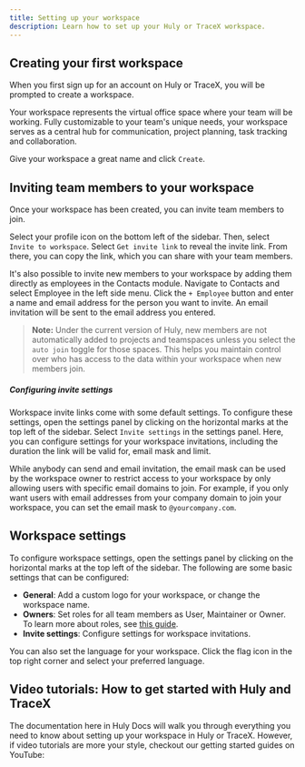 ```yaml
---
title: Setting up your workspace
description: Learn how to set up your Huly or TraceX workspace.
---
```



## Creating your first workspace

When you first sign up for an account on Huly or TraceX, you will be prompted to create a workspace.

Your workspace represents the virtual office space where your team will be working. Fully customizable to your team's unique needs, your workspace serves as a central hub for communication, project planning, task tracking and collaboration.

Give your workspace a great name and click `Create`.

## Inviting team members to your workspace

Once your workspace has been created, you can invite team members to join.

Select your profile icon on the bottom left of the sidebar. Then, select `Invite to workspace`. Select `Get invite link` to reveal the invite link. From there, you can copy the link, which you can share with your team members.

It's also possible to invite new members to your workspace by adding them directly as employees in the Contacts module. Navigate to Contacts and select Employee in the left side menu. Click the `+ Employee` button and enter a name and email address for the person you want to invite. An email invitation will be sent to the email address you entered.

> **Note:** Under the current version of Huly, new members are not automatically added to projects and teamspaces unless you select the `auto join` toggle for those spaces. This helps you maintain control over who has access to the data within your workspace when new members join.

##### Configuring invite settings

Workspace invite links come with some default settings. To configure these settings, open the settings panel by clicking on the horizontal marks at the top left of the sidebar. Select `Invite settings` in the settings panel. Here, you can configure settings for your workspace invitations, including the duration the link will be valid for, email mask and limit.

While anybody can send and email invitation, the email mask can be used by the workspace owner to restrict access to your workspace by only allowing users with specific email domains to join. For example, if you only want users with email addresses from your company domain to join your workspace, you can set the email mask to `@yourcompany.com`.
  
## Workspace settings

To configure workspace settings, open the settings panel by clicking on the horizontal marks at the top left of the sidebar. The following are some basic settings that can be configured:

* **General**: Add a custom logo for your workspace, or change the workspace name.
* **Owners**: Set roles for all team members as User, Maintainer or Owner. To learn more about roles, see [this guide](/advanced-settings/roles). 
* **Invite settings**: Configure settings for workspace invitations.

You can also set the language for your workspace. Click the flag icon in the top right corner and select your preferred language.

## Video tutorials: How to get started with Huly and TraceX

The documentation here in Huly Docs will walk you through everything you need to know about setting up your workspace in Huly or TraceX. However, if video tutorials are more your style, checkout our getting started guides on YouTube:

<YouTube id='g2i_TL5r2k4' posterQuality='max' />
<YouTube id='https://www.youtube.com/watch?v=bUWr4biucPY' posterQuality='max' />